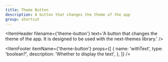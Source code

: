 ```yaml
---
title: Theme Button
description: A button that changes the theme of the app
group: shortcut
---
```


<ItemHeader
  filename={'theme-button'}
  text='A button that changes the theme of the app. It is designed to be used with the next-themes library.'
/>

<ItemFooter itemName={'theme-button'} props={[
  {
    name: 'withText',
    type: 'boolean?',
    description: 'Whether to display the text',
  },
]} />
